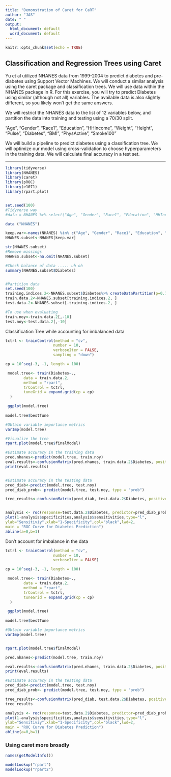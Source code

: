```yaml
---
title: "Demonstration of Caret for CaRT"
author: "JAS"
date: " "
output:
  html_document: default
  word_document: default
---
```


```r
knitr::opts_chunk$set(echo = TRUE)
```

## Classification and Regression Trees using Caret

Yu et al utilized NHANES data from 1999-2004 to predict diabetes and pre-diabetes using Support Vector Machines. We will conduct a similar analysis using the caret package and classification trees. We will use data within the NHANES package in R. For this exercise, you will try to predict Diabetes using similar (although not all) variables. The available data is also slightly different, so you likely won't get the same answers.

We will restrict the NHANES data to the list of 12 variables below, and partition the data into training and testing using a 70/30 split.

"Age", "Gender", "Race1", "Education", "HHIncome", "Weight", "Height", "Pulse", "Diabetes", "BMI", "PhysActive", "Smoke100"

We will build a pipeline to predict diabetes using a classification tree. We will optimize our  model using cross-validation to choose hyperparameters in the training data. We will calculate final accuracy in a test set.

***


```r
library(tidyverse)
library(NHANES)
library(caret)
library(pROC)
library(e1071)
library(rpart.plot)


set.seed(100)
#Tidyverse way
#data = NHANES %>% select("Age", "Gender", "Race1", "Education", "HHIncome", "Weight", "Height", "Pulse", "Diabetes", "BMI", "PhysActive", "Smoke100")

data ("NHANES")

keep.var<-names(NHANES) %in% c("Age", "Gender", "Race1", "Education", "HHIncome", "Weight", "Height", "Pulse", "Diabetes", "BMI", "PhysActive", "Smoke100")
NHANES.subset<-NHANES[keep.var]

str(NHANES.subset)
#Remove missings
NHANES.subset<-na.omit(NHANES.subset)

#Check balance of data ..... uh oh
summary(NHANES.subset$Diabetes)


#Partition data
set.seed(100)
training.indices.2<-NHANES.subset$Diabetes%>% createDataPartition(p=0.7, list=F)
train.data.2<-NHANES.subset[training.indices.2, ]
test.data.2<-NHANES.subset[-training.indices.2, ]

#To use when evaluating
train.noy<-train.data.2[,-10]
test.noy<-test.data.2[,-10]
```

Classification Tree while accounting for imbalanced data

```r

tctrl <- trainControl(method = "cv", 
                     number = 10, 
                     verboseIter = FALSE,
                     sampling = "down")

cp = 10^seq(-3, -1, length = 100) 

 model.tree<- train(Diabetes~.,
        data = train.data.2,
        method = "rpart",
        trControl = tctrl,
        tuneGrid = expand.grid(cp = cp)
  )

 ggplot(model.tree)
 
model.tree$bestTune

#Obtain variable importance metrics
varImp(model.tree) 

#Visualize the tree
rpart.plot(model.tree$finalModel)

#Estimate accuracy in the training data
pred.nhanes<-predict(model.tree, train.noy)
eval.results<-confusionMatrix(pred.nhanes, train.data.2$Diabetes, positive = "Yes")
print(eval.results)


#Estimate accuracy in the testing data
pred_diab<-predict(model.tree, test.noy)
pred_diab_prob<- predict(model.tree, test.noy, type = "prob")

tree_results<-confusionMatrix(pred_diab, test.data.2$Diabetes, positive = "Yes")


analysis <- roc(response=test.data.2$Diabetes, predictor=pred_diab_prob[,2])
plot(1-analysis$specificities,analysis$sensitivities,type="l",
ylab="Sensitiviy",xlab="1-Specificity",col="black",lwd=2,
main = "ROC Curve for Diabetes Prediction")
abline(a=0,b=1)
```

Don't account for imbalance in the data

```r

tctrl <- trainControl(method = "cv", 
                     number = 10, 
                     verboseIter = FALSE)

cp = 10^seq(-3, -1, length = 100) 

 model.tree<- train(Diabetes~.,
        data = train.data.2,
        method = "rpart",
        trControl = tctrl,
        tuneGrid = expand.grid(cp = cp)
  )

 ggplot(model.tree)
 
model.tree$bestTune

#Obtain variable importance metrics
varImp(model.tree) 


rpart.plot(model.tree$finalModel)

pred.nhanes<-predict(model.tree, train.noy)

eval.results<-confusionMatrix(pred.nhanes, train.data.2$Diabetes, positive = "Yes")
print(eval.results)

#Estimate accuracy in the testing data
pred_diab<-predict(model.tree, test.noy)
pred_diab_prob<- predict(model.tree, test.noy, type = "prob")

tree_results<-confusionMatrix(pred_diab, test.data.2$Diabetes, positive = "Yes")
tree_results

analysis <- roc(response=test.data.2$Diabetes, predictor=pred_diab_prob[,2])
plot(1-analysis$specificities,analysis$sensitivities,type="l",
ylab="Sensitiviy",xlab="1-Specificity",col="black",lwd=2,
main = "ROC Curve for Diabetes Prediction")
abline(a=0,b=1)
```

### Using caret more broadly

```r
names(getModelInfo())

modelLookup("rpart")
modelLookup("rpart2")

```

